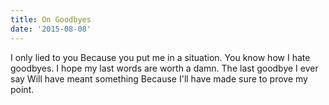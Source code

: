 ```yaml
---
title: On Goodbyes
date: '2015-08-08'
---
```


<Box>
  I only lied to you Because you put me in a situation. You know how I hate
  goodbyes. I hope my last words are worth a damn. The last goodbye I ever say
  Will have meant something Because I'll have made sure to prove my point.
</Box>
